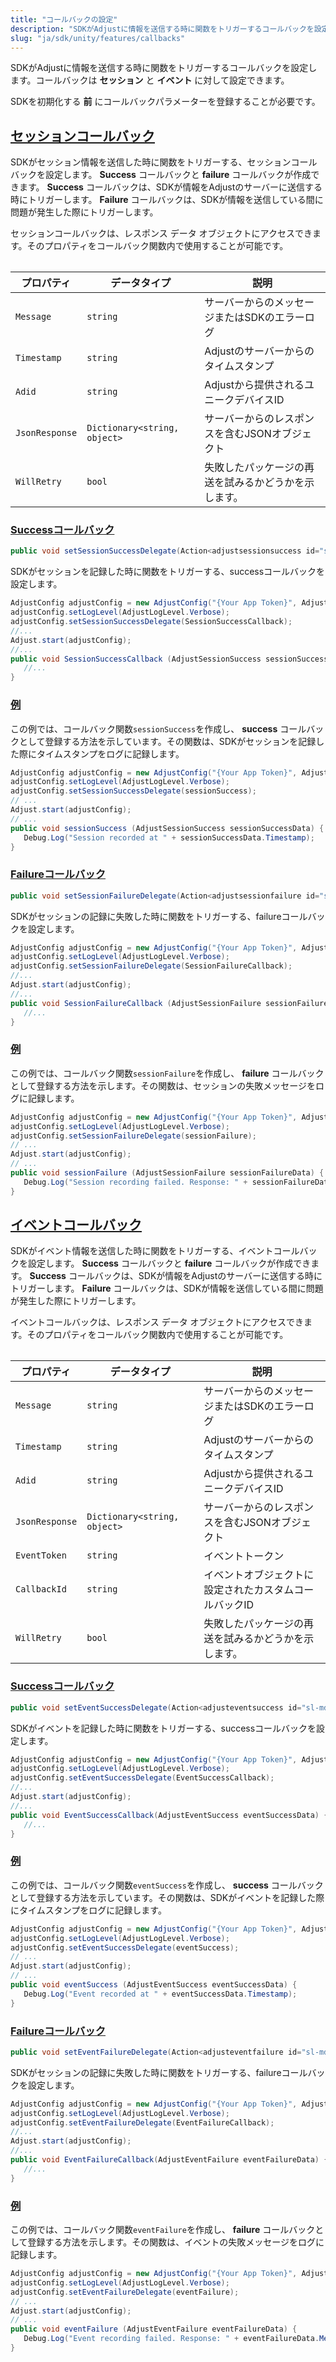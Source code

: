 ```yaml
---
title: "コールバックの設定"
description: "SDKがAdjustに情報を送信する時に関数をトリガーするコールバックを設定します。"
slug: "ja/sdk/unity/features/callbacks"
---
```


SDKがAdjustに情報を送信する時に関数をトリガーするコールバックを設定します。コールバックは **セッション** と **イベント** に対して設定できます。

<Callout type="important">

SDKを初期化する **前** にコールバックパラメーターを登録することが必要です。

</Callout>

## [セッションコールバック](session-callbacks)

SDKがセッション情報を送信した時に関数をトリガーする、セッションコールバックを設定します。 **Success** コールバックと **failure** コールバックが作成できます。 **Success** コールバックは、SDKが情報をAdjustのサーバーに送信する時にトリガーします。 **Failure** コールバックは、SDKが情報を送信している間に問題が発生した際にトリガーします。

セッションコールバックは、レスポンス データ オブジェクトにアクセスできます。そのプロパティをコールバック関数内で使用することが可能です。

<Table>

| プロパティ     | データタイプ                 | 説明                                                 |
| -------------- | ---------------------------- | ---------------------------------------------------- |
| `Message`      | `string`                     | サーバーからのメッセージまたはSDKのエラーログ        |
| `Timestamp`    | `string`                     | Adjustのサーバーからのタイムスタンプ                 |
| `Adid`         | `string`                     | Adjustから提供されるユニークデバイスID               |
| `JsonResponse` | `Dictionary<string, object>` | サーバーからのレスポンスを含むJSONオブジェクト       |
| `WillRetry`    | `bool`                       | 失敗したパッケージの再送を試みるかどうかを示します。 |

</Table>

### [Successコールバック](success-callbacks)

```cs
public void setSessionSuccessDelegate(Action<adjustsessionsuccess id="sl-md0000000"> sessionSuccessDelegate, string sceneName = "Adjust");
```

SDKがセッションを記録した時に関数をトリガーする、successコールバックを設定します。

```cs
AdjustConfig adjustConfig = new AdjustConfig("{Your App Token}", AdjustEnvironment.Sandbox);
adjustConfig.setLogLevel(AdjustLogLevel.Verbose);
adjustConfig.setSessionSuccessDelegate(SessionSuccessCallback);
//...
Adjust.start(adjustConfig);
//...
public void SessionSuccessCallback (AdjustSessionSuccess sessionSuccessData) {
   //...
}
```

### [例](example)

この例では、コールバック関数`sessionSuccess`を作成し、 **success** コールバックとして登録する方法を示しています。その関数は、SDKがセッションを記録した際にタイムスタンプをログに記録します。

```cs
AdjustConfig adjustConfig = new AdjustConfig("{Your App Token}", AdjustEnvironment.Sandbox);
adjustConfig.setLogLevel(AdjustLogLevel.Verbose);
adjustConfig.setSessionSuccessDelegate(sessionSuccess);
// ...
Adjust.start(adjustConfig);
// ...
public void sessionSuccess (AdjustSessionSuccess sessionSuccessData) {
   Debug.Log("Session recorded at " + sessionSuccessData.Timestamp);
}
```

### [Failureコールバック](failure-callbacks)

```cs
public void setSessionFailureDelegate(Action<adjustsessionfailure id="sl-md0000000"> sessionFailureDelegate, string sceneName = "Adjust");
```

SDKがセッションの記録に失敗した時に関数をトリガーする、failureコールバックを設定します。

```cs
AdjustConfig adjustConfig = new AdjustConfig("{Your App Token}", AdjustEnvironment.Sandbox);
adjustConfig.setLogLevel(AdjustLogLevel.Verbose);
adjustConfig.setSessionFailureDelegate(SessionFailureCallback);
//...
Adjust.start(adjustConfig);
//...
public void SessionFailureCallback (AdjustSessionFailure sessionFailureData) {
   //...
}
```

### [例](example-1)

この例では、コールバック関数`sessionFailure`を作成し、 **failure** コールバックとして登録する方法を示します。その関数は、セッションの失敗メッセージをログに記録します。

```cs
AdjustConfig adjustConfig = new AdjustConfig("{Your App Token}", AdjustEnvironment.Sandbox);
adjustConfig.setLogLevel(AdjustLogLevel.Verbose);
adjustConfig.setSessionFailureDelegate(sessionFailure);
// ...
Adjust.start(adjustConfig);
// ...
public void sessionFailure (AdjustSessionFailure sessionFailureData) {
   Debug.Log("Session recording failed. Response: " + sessionFailureData.Message);
}
```

## [イベントコールバック](event-callbacks)

SDKがイベント情報を送信した時に関数をトリガーする、イベントコールバックを設定します。 **Success** コールバックと **failure** コールバックが作成できます。 **Success** コールバックは、SDKが情報をAdjustのサーバーに送信する時にトリガーします。 **Failure** コールバックは、SDKが情報を送信している間に問題が発生した際にトリガーします。

イベントコールバックは、レスポンス データ オブジェクトにアクセスできます。そのプロパティをコールバック関数内で使用することが可能です。

<Table>

| プロパティ     | データタイプ                 | 説明                                                   |
| -------------- | ---------------------------- | ------------------------------------------------------ |
| `Message`      | `string`                     | サーバーからのメッセージまたはSDKのエラーログ          |
| `Timestamp`    | `string`                     | Adjustのサーバーからのタイムスタンプ                   |
| `Adid`         | `string`                     | Adjustから提供されるユニークデバイスID                 |
| `JsonResponse` | `Dictionary<string, object>` | サーバーからのレスポンスを含むJSONオブジェクト         |
| `EventToken`   | `string`                     | イベントトークン                                       |
| `CallbackId`   | `string`                     | イベントオブジェクトに設定されたカスタムコールバックID |
| `WillRetry`    | `bool`                       | 失敗したパッケージの再送を試みるかどうかを示します。   |

</Table>

### [Successコールバック](success-callbacks-1)

```cs
public void setEventSuccessDelegate(Action<adjusteventsuccess id="sl-md0000000"> eventSuccessDelegate, string sceneName = "Adjust");
```

SDKがイベントを記録した時に関数をトリガーする、successコールバックを設定します。

```cs
AdjustConfig adjustConfig = new AdjustConfig("{Your App Token}", AdjustEnvironment.Sandbox);
adjustConfig.setLogLevel(AdjustLogLevel.Verbose);
adjustConfig.setEventSuccessDelegate(EventSuccessCallback);
//...
Adjust.start(adjustConfig);
//...
public void EventSuccessCallback(AdjustEventSuccess eventSuccessData) {
   //...
}
```

### [例](example-2)

この例では、コールバック関数`eventSuccess`を作成し、 **success** コールバックとして登録する方法を示しています。その関数は、SDKがイベントを記録した際にタイムスタンプをログに記録します。

```cs
AdjustConfig adjustConfig = new AdjustConfig("{Your App Token}", AdjustEnvironment.Sandbox);
adjustConfig.setLogLevel(AdjustLogLevel.Verbose);
adjustConfig.setEventSuccessDelegate(eventSuccess);
// ...
Adjust.start(adjustConfig);
// ...
public void eventSuccess (AdjustEventSuccess eventSuccessData) {
   Debug.Log("Event recorded at " + eventSuccessData.Timestamp);
}
```

### [Failureコールバック](failure-callbacks-1)

```cs
public void setEventFailureDelegate(Action<adjusteventfailure id="sl-md0000000"> eventFailureDelegate, string sceneName = "Adjust");
```

SDKがセッションの記録に失敗した時に関数をトリガーする、failureコールバックを設定します。

```cs
AdjustConfig adjustConfig = new AdjustConfig("{Your App Token}", AdjustEnvironment.Sandbox);
adjustConfig.setLogLevel(AdjustLogLevel.Verbose);
adjustConfig.setEventFailureDelegate(EventFailureCallback);
//...
Adjust.start(adjustConfig);
//...
public void EventFailureCallback(AdjustEventFailure eventFailureData) {
   //...
}
```

### [例](example-3)

この例では、コールバック関数`eventFailure`を作成し、 **failure** コールバックとして登録する方法を示します。その関数は、イベントの失敗メッセージをログに記録します。

```cs
AdjustConfig adjustConfig = new AdjustConfig("{Your App Token}", AdjustEnvironment.Sandbox);
adjustConfig.setLogLevel(AdjustLogLevel.Verbose);
adjustConfig.setEventFailureDelegate(eventFailure);
// ...
Adjust.start(adjustConfig);
// ...
public void eventFailure (AdjustEventFailure eventFailureData) {
   Debug.Log("Event recording failed. Response: " + eventFailureData.Message);
}
```

